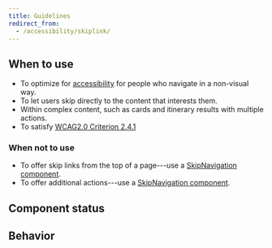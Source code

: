 ```yaml
---
title: Guidelines
redirect_from:
  - /accessibility/skiplink/
---
```



<ReactExample exampleId="SkipLink-default" />

## When to use

- To optimize for [accessibility](/foundation/accessibility/) for people who navigate in a non-visual way.
- To let users skip directly to the content that interests them.
- Within complex content, such as cards and itinerary results with multiple actions.
- To satisfy [WCAG2.0 Criterion 2.4.1](https://www.w3.org/TR/UNDERSTANDING-WCAG20/navigation-mechanisms-skip.html)

### When not to use

- To offer skip links from the top of a page---use a [SkipNavigation component](/components/accessibility/skipnavigation/).
- To offer additional actions---use a [SkipNavigation component](/components/accessibility/skipnavigation/).

## Component status

<ComponentStatus component="SkipLink" />

## Behavior

<SkipRepeatedContentSnippet />
